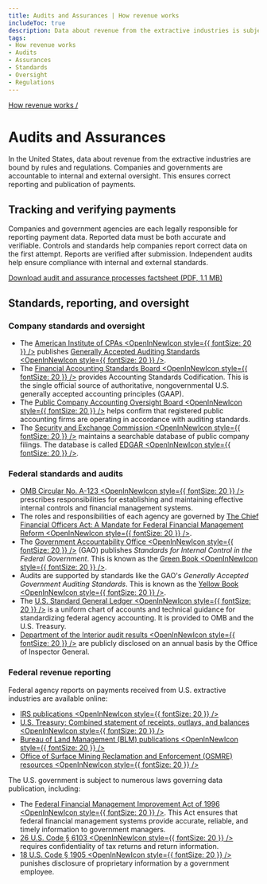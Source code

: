```yaml
---
title: Audits and Assurances | How revenue works
includeToc: true
description: Data about revenue from the extractive industries is subject to a number of controls, standards, and regulations in the United States. Companies and governments are accountable to internal and external oversight that ensures correct reporting and publication of payments.
tags:
- How revenue works
- Audits
- Assurances
- Standards
- Oversight
- Regulations
---
```


[How revenue works /](/how-revenue-works/)


# Audits and Assurances

In the United States, data about revenue from the extractive industries are bound by rules and regulations. Companies and governments are accountable to internal and external oversight. This ensures correct reporting and publication of payments.

## Tracking and verifying payments

Companies and government agencies are each legally responsible for reporting payment data. Reported data must be both accurate and verifiable. Controls and standards help companies report correct data on the first attempt. Reports are verified after submission. Independent audits help ensure compliance with internal and external standards.

<Box pl={4} mt={3}>

[Download audit and assurance processes factsheet (PDF, 1.1 MB)](/downloads/archive/USEITI_budget-audit-factsheet_2017-08-09.pdf)

<EitiArchive />
</Box>

## Standards, reporting, and oversight

### Company standards and oversight

* The [American Institute of CPAs <OpenInNewIcon style={{ fontSize: 20 }} />](https://www.aicpa.org/home) publishes [Generally Accepted Auditing Standards <OpenInNewIcon style={{ fontSize: 20 }} />](https://pcaobus.org/Standards/Auditing/Pages/AU150.aspx).
* The [Financial Accounting Standards Board <OpenInNewIcon style={{ fontSize: 20 }} />](https://www.fasb.org/) provides Accounting Standards Codification. This is the single official source of authoritative, nongovernmental U.S. generally accepted accounting principles (GAAP).
* The [Public Company Accounting Oversight Board <OpenInNewIcon style={{ fontSize: 20 }} />](https://pcaobus.org/Pages/default.aspx) helps confirm that registered public accounting firms are operating in accordance with auditing standards.
* The [Security and Exchange Commission <OpenInNewIcon style={{ fontSize: 20 }} />](https://www.sec.gov/) maintains a searchable database of public company filings. The database is called [EDGAR <OpenInNewIcon style={{ fontSize: 20 }} />](https://www.sec.gov/edgar/searchedgar/companysearch.html).

### Federal standards and audits

- [OMB Circular No. A-123 <OpenInNewIcon style={{ fontSize: 20 }} />](https://obamawhitehouse.archives.gov/omb/circulars_a123_rev) prescribes responsibilities for establishing and maintaining effective internal controls and financial management systems.
- The roles and responsibilities of each agency are governed by [The Chief Financial Officers Act: A Mandate for Federal Financial Management Reform <OpenInNewIcon style={{ fontSize: 20 }} />](https://www.congress.gov/bill/101st-congress/house-bill/5687/text/enr).
- The [Government Accountability Office <OpenInNewIcon style={{ fontSize: 20 }} />](http://www.gao.gov/) (GAO) publishes _Standards for Internal Control in the Federal Government_. This is known as the [Green Book <OpenInNewIcon style={{ fontSize: 20 }} />](http://www.gao.gov/greenbook/overview).
- Audits are supported by standards like the GAO's _Generally Accepted Government Auditing Standards_. This is known as the [Yellow Book <OpenInNewIcon style={{ fontSize: 20 }} />](http://www.gao.gov/yellowbook/overview).
- The [U.S. Standard General Ledger <OpenInNewIcon style={{ fontSize: 20 }} />](https://www.fiscal.treasury.gov/fsreports/ref/ussgl/ussgl_home.htm) is a uniform chart of accounts and technical guidance for standardizing federal agency accounting. It is provided to OMB and the U.S. Treasury.
- [Department of the Interior audit results <OpenInNewIcon style={{ fontSize: 20 }} />](https://www.doioig.gov/reports) are publicly disclosed on an annual basis by the Office of Inspector General.

### Federal revenue reporting

Federal agency reports on payments received from U.S. extractive industries are available online:

- [IRS publications <OpenInNewIcon style={{ fontSize: 20 }} />](https://www.irs.gov/publications/)
- [U.S. Treasury: Combined statement of receipts, outlays, and balances <OpenInNewIcon style={{ fontSize: 20 }} />](https://fiscal.treasury.gov/reports-statements/combined-statement/)
- [Bureau of Land Management (BLM) publications <OpenInNewIcon style={{ fontSize: 20 }} />](https://www.blm.gov/learn/blm-library/agency-publications)
- [Office of Surface Mining Reclamation and Enforcement (OSMRE) resources <OpenInNewIcon style={{ fontSize: 20 }} />](https://www.osmre.gov/resources)

The U.S. government is subject to numerous laws governing data publication, including:

- The [Federal Financial Management Improvement Act of 1996 <OpenInNewIcon style={{ fontSize: 20 }} />](https://obamawhitehouse.archives.gov/omb/financial_ffs_ffmia). This Act ensures that federal financial management systems provide accurate, reliable, and timely information to government managers.
- [26 U.S. Code § 6103 <OpenInNewIcon style={{ fontSize: 20 }} />](https://www.law.cornell.edu/uscode/text/26/6103) requires confidentiality of tax returns and return information.
- [18 U.S. Code § 1905 <OpenInNewIcon style={{ fontSize: 20 }} />](https://www.law.cornell.edu/uscode/text/18/1905) punishes disclosure of proprietary information by a government employee.
